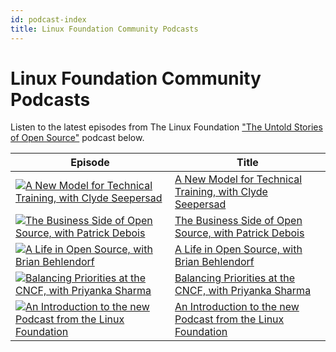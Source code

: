 ```yaml
---
id: podcast-index
title: Linux Foundation Community Podcasts
---
```


# Linux Foundation Community Podcasts

Listen to the latest episodes from The Linux Foundation ["The Untold Stories of Open Source"](https://untold-stories-of-open-source.captivate.fm/spotify) podcast below.

| Episode                                                                                                                                                | Title                                                                                          |
| ------------------------------------------------------------------------------------------------------------------------------------------------------ | ---------------------------------------------------------------------------------------------- |
| [![A New Model for Technical Training, with Clyde Seepersad](../images/logo-100-100.png)](https://open.spotify.com/episode/2HCRrlO0zW2xEcfnZ5i0fG)     | [A New Model for Technical Training, with Clyde Seepersad](new-model-training.mdx)             |
| [![The Business Side of Open Source, with Patrick Debois](../images/logo-100-100.png)](https://open.spotify.com/episode/3MKsXkw9Et5B9bGLWKJNpc)        | [The Business Side of Open Source, with Patrick Debois](business-of-open-source.mdx)           |
| [![A Life in Open Source, with Brian Behlendorf](../images/logo-100-100.png)](https://open.spotify.com/episode/0P0cjBDn5nSYPe1i0FrFXr)                 | [A Life in Open Source, with Brian Behlendorf](openssf-project.mdx)                            |
| [![Balancing Priorities at the CNCF, with Priyanka Sharma](../images/logo-100-100.png)](https://open.spotify.com/episode/5KgqNXHHV0y03yjgg7kg8E)       | [Balancing Priorities at the CNCF, with Priyanka Sharma](priyanka-sharma-gm-cncf.mdx)          |
| [![An Introduction to the new Podcast from the Linux Foundation](../images/logo-100-100.png)](https://open.spotify.com/episode/62DAkdeQTSAPeLbxF2sTlX) | [An Introduction to the new Podcast from the Linux Foundation](introduction-to-lf-podcast.mdx) |
